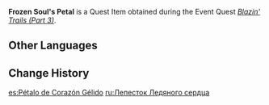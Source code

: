 {{Item Infobox
|id           = 101837
|image        = Item Frozen Soul's Petal.png
|type         = Quest Items
|group        = Event Items
|description  = An uncanny petal. At first glance, it seems like ice molded into the shape of a petal, but it is quite soft to the touch.<br />"Plant my petal at the ending point of the intersection of melodies, and what had once sunk into the earth will re-emerge with the music."<br />That's what Frozen Soul said.
|source1      = [[Blazin' Trails (Part 3)]]
|event        = Summertime Odyssey
}}
'''Frozen Soul's Petal''' is a Quest Item obtained during the Event Quest ''[[Blazin' Trails (Part 3)]]''.

==Other Languages==
{{Other Languages
|default_hidden = 1
|en      = Frozen Soul's Petal
|zhs     = 冰封之心的花瓣
|zhs_rm  = Bīngfēng zhī Xīn de Huābàn
|zht     = 冰封之心的花瓣
|zht_rm  = Bīngfēng zhī Xīn de Huābàn
|ja      = 氷封の心の花びら
|ja_rm   = Hyoufuu no Kokoro no Hanabira{{assumed}}
|ko      = 얼어붙은 마음의 꽃잎
|ko_rm   = Eoreobuteun Maeum-ui Kkonnip
|es      = Pétalo de Corazón Gélido
|fr      = Pétale d'Âme gelée
|ru      = Лепесток Ледяного сердца
|th      = Frozen Soul's Petal
|vi      = Cánh hoa của "Con Tim Băng Giá"
|de      = Blütenblatt des Gefrorenen Herzens
|id      = Kelopak Jiwa Beku
|pt      = Pétala de Coração Gélido
|tr      = Donuk Ruh Yaprağı
|it      = Petalo dell'anima ghiacciata
}}

==Change History==
{{Change History|2.8}}

[[es:Pétalo de Corazón Gélido]]
[[ru:Лепесток Ледяного сердца]]
